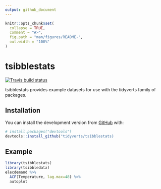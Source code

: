 ```yaml
---
output: github_document
---
```


<!-- README.md is generated from README.Rmd. Please edit that file -->

```r
knitr::opts_chunk$set(
  collapse = TRUE,
  comment = "#>",
  fig.path = "man/figures/README-",
  out.width = "100%"
)
```
# tsibblestats
[![Travis build status](https://travis-ci.org/tidyverts/tsibblestats.svg?branch=master)](https://travis-ci.org/tidyverts/tsibblestats)

tsibblestats provides example datasets for use with the tidyverts family of packages.

## Installation

You can install the development version from [GitHub](https://github.com/) with:

``` r
# install.packages("devtools")
devtools::install_github("tidyverts/tsibblestats)
```

## Example

```r
library(tsibblestats)
library(tsibbledata)
elecdemand %>% 
  ACF(Temperature, lag.max=48) %>%
  autoplot
```

